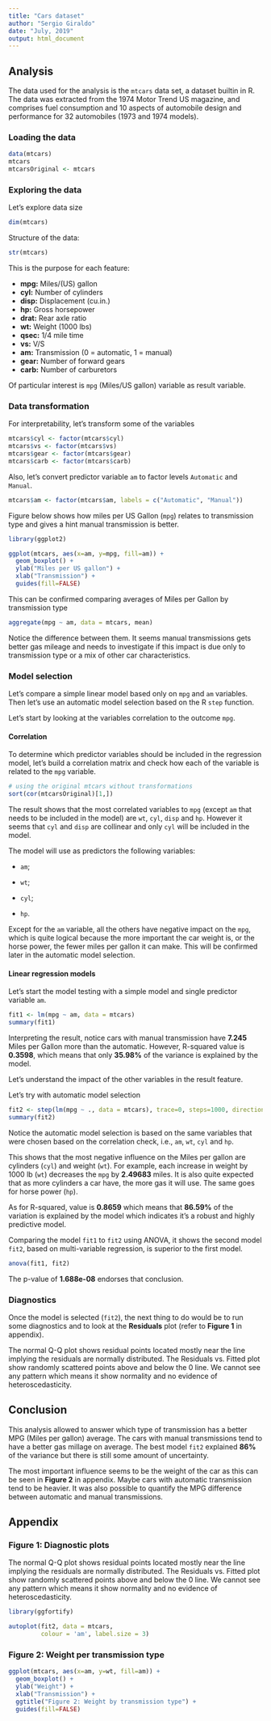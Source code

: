 ```yaml
---
title: "Cars dataset"
author: "Sergio Giraldo"
date: "July, 2019"
output: html_document
---
```


## Analysis

The data used for the analysis is the `mtcars` data set, a dataset builtin in R. The data was extracted from the 1974 Motor Trend US magazine, and comprises fuel consumption and 10 aspects of automobile design and performance for 32 automobiles (1973 and 1974 models).

### Loading the data

```r
data(mtcars)
mtcars
mtcarsOriginal <- mtcars
```

### Exploring the data

Let's explore data size

```r
dim(mtcars)
```

Structure of the data:

```r
str(mtcars)
```

This is the purpose for each feature:

* **mpg:** Miles/(US) gallon
*	**cyl:**	Number of cylinders
*	**disp:**	Displacement (cu.in.)
*	**hp:**	Gross horsepower
*	**drat:**	Rear axle ratio
*	**wt:**	Weight (1000 lbs)
*	**qsec:**	1/4 mile time
*	**vs:**	V/S
*	**am:**	Transmission (0 = automatic, 1 = manual)
*	**gear:**	Number of forward gears
*	**carb:**	Number of carburetors

Of particular interest is `mpg` (Miles/US gallon) variable as result variable.

### Data transformation

For interpretability, let's transform some of the variables

```r
mtcars$cyl <- factor(mtcars$cyl)
mtcars$vs <- factor(mtcars$vs)
mtcars$gear <- factor(mtcars$gear)
mtcars$carb <- factor(mtcars$carb)
```

Also, let's convert predictor variable `am` to factor levels `Automatic` and `Manual`.

```r
mtcars$am <- factor(mtcars$am, labels = c("Automatic", "Manual"))
```

Figure below shows how miles per US Gallon (`mpg`) relates to transmission type and gives a hint manual transmission is better. 

```r
library(ggplot2)
```

```r
ggplot(mtcars, aes(x=am, y=mpg, fill=am)) +
  geom_boxplot() +
  ylab("Miles per US gallon") +
  xlab("Transmission") +
  guides(fill=FALSE)
```

This can be confirmed comparing averages of Miles per Gallon by transmission type

```r
aggregate(mpg ~ am, data = mtcars, mean)
```

Notice the difference between them. It seems manual transmissions gets better gas mileage and needs to investigate if this impact is due only to transmission type or a mix of other car characteristics.

### Model selection

Let's compare a simple linear model based only on `mpg` and `am` variables. Then let's use an automatic model selection based on the R `step` function.

Let's start by looking at the variables correlation to the outcome `mpg`.

#### Correlation

To determine which predictor variables should be included in the regression model, let's build a correlation matrix and check how each of the variable is related to the `mpg` variable.

```r
# using the original mtcars without transformations
sort(cor(mtcarsOriginal)[1,])
```

The result shows that the most correlated variables to `mpg` (except `am` that needs to be included in the model) are `wt`, `cyl`, `disp` and `hp`. However it seems that `cyl` and `disp` are collinear and only `cyl` will be included in the model. 

The model will use as predictors the following variables: 

- `am`; 

- `wt`;

- `cyl`;

- `hp`. 

Except for the `am` variable, all the others have negative impact on the `mpg`, which is quite logical because the more important the car weight is, or the horse power, the fewer miles per gallon it can make. This will be confirmed later in the automatic model selection.

#### Linear regression models

Let's start the model testing with a simple model and single predictor variable `am`.

```r
fit1 <- lm(mpg ~ am, data = mtcars)
summary(fit1)
```

Interpreting the result, notice cars with manual transmission have **7.245** Miles per Gallon more than the automatic. However, R-squared value is **0.3598**, which means that only **35.98%** of the variance is explained by the model.

Let's understand the impact of the other variables in the result feature.

Let's try with automatic model selection

```r
fit2 <- step(lm(mpg ~ ., data = mtcars), trace=0, steps=1000, direction="both")
summary(fit2)
```

Notice the automatic model selection is based on the same variables that were chosen based on the correlation check, i.e., `am`, `wt`, `cyl` and `hp`.

This shows that the most negative influence on the Miles per gallon are cylinders (`cyl`) and weight (`wt`). For example, each increase in weight by 1000 lb (`wt`) decreases the `mpg` by **2.49683** miles. It is also quite expected that as more cylinders a car have, the more gas it will use. The same goes for horse power (`hp`). 

As for R-squared, value is **0.8659** which means that **86.59%** of the variation is explained by the model which indicates it's a robust and highly predictive model.

Comparing the model `fit1` to `fit2` using ANOVA, it shows the second model `fit2`, based on multi-variable regression, is superior to the first model.

```r
anova(fit1, fit2)
```

The p-value of **1.688e-08** endorses that conclusion.

### Diagnostics

Once the model is selected (`fit2`), the next thing to do would be to run some diagnostics and to look at the **Residuals** plot (refer to **Figure 1** in appendix). 

The normal Q-Q plot shows residual points located mostly near the line implying the residuals are normally distributed. The Residuals vs. Fitted plot show randomly scattered points above and below the 0 line. We cannot see any pattern which means it show normality and no evidence of heteroscedasticity.


## Conclusion

This analysis allowed to answer which type of transmission has a better MPG (Miles per gallon) average. The cars with manual transmissions tend to have a better gas millage on average. The best model `fit2` explained **86%** of the variance but there is still some amount of uncertainty. 

The most important influence seems to be the weight of the car as this can be seen in **Figure 2** in appendix. Maybe cars with automatic transmission tend to be heavier. It was also possible to quantify the MPG difference between automatic and manual transmissions.

## Appendix

### Figure 1: Diagnostic plots 

The normal Q-Q plot shows residual points located mostly near the line implying the residuals are normally distributed. The Residuals vs. Fitted plot show randomly scattered points above and below the 0 line. We cannot see any pattern which means it show normality and no evidence of heteroscedasticity.

```r
library(ggfortify)
```

```r
autoplot(fit2, data = mtcars, 
         colour = 'am', label.size = 3)
```

### Figure 2: Weight per transmission type

```r
ggplot(mtcars, aes(x=am, y=wt, fill=am)) +
  geom_boxplot() +
  ylab("Weight") +
  xlab("Transmission") +
  ggtitle("Figure 2: Weight by transmission type") +
  guides(fill=FALSE)
```